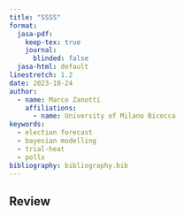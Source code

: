 ```yaml
---
title: "SSSS"
format:
  jasa-pdf:
    keep-tex: true  
    journal:
      blinded: false
  jasa-html: default
linestretch: 1.2
date: 2023-10-24
author:
  - name: Marco Zanotti
    affiliations:
      - name: University of Milano Bicocca
keywords:
  - election forecast
  - bayesian modelling
  - trial-heat
  - polls
bibliography: bibliography.bib  
---
```



## Review





